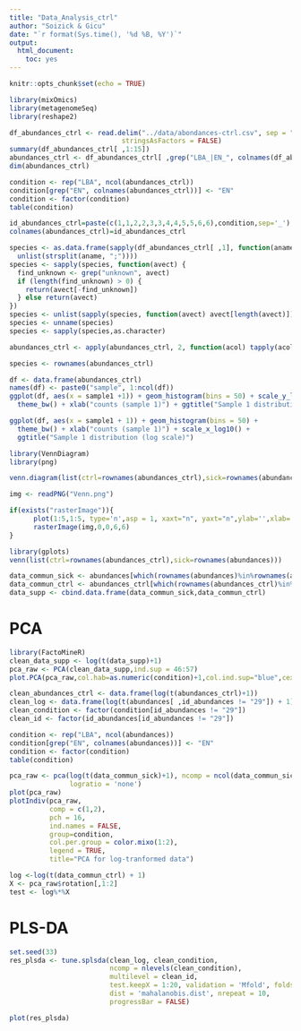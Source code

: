 ```yaml
---
title: "Data_Analysis_ctrl"
author: "Soizick & Gicu"
date: "`r format(Sys.time(), '%d %B, %Y')`"
output:
  html_document:
    toc: yes
---
```


```r
knitr::opts_chunk$set(echo = TRUE)
```

```r
library(mixOmics)
library(metagenomeSeq)
library(reshape2)
```

```r
df_abundances_ctrl <- read.delim("../data/abondances-ctrl.csv", sep = ",", 
                            stringsAsFactors = FALSE)
summary(df_abundances_ctrl[ ,1:15])
abundances_ctrl <- df_abundances_ctrl[ ,grep("LBA_|EN_", colnames(df_abundances_ctrl))]
dim(abundances_ctrl)
```

```r
condition <- rep("LBA", ncol(abundances_ctrl))
condition[grep("EN", colnames(abundances_ctrl))] <- "EN"
condition <- factor(condition)
table(condition)
```
```r
id_abundances_ctrl=paste(c(1,1,2,2,3,3,4,4,5,5,6,6),condition,sep='_')
colnames(abundances_ctrl)=id_abundances_ctrl
```

```r
species <- as.data.frame(sapply(df_abundances_ctrl[ ,1], function(aname) 
  unlist(strsplit(aname, ";"))))
species <- sapply(species, function(avect) {
  find_unknown <- grep("unknown", avect)
  if (length(find_unknown) > 0) {
    return(avect[-find_unknown])
  } else return(avect)
})
species <- unlist(sapply(species, function(avect) avect[length(avect)]))
species <- unname(species)
species <- sapply(species,as.character)
```

```r
abundances_ctrl <- apply(abundances_ctrl, 2, function(acol) tapply(acol, species, sum))
```

```r
species <- rownames(abundances_ctrl)
```

```r
df <- data.frame(abundances_ctrl)
names(df) <- paste0("sample", 1:ncol(df))
ggplot(df, aes(x = sample1 +1)) + geom_histogram(bins = 50) + scale_y_log10() +
  theme_bw() + xlab("counts (sample 1)") + ggtitle("Sample 1 distribution in raw data")
```

```r
ggplot(df, aes(x = sample1 + 1)) + geom_histogram(bins = 50) +
  theme_bw() + xlab("counts (sample 1)") + scale_x_log10() +
  ggtitle("Sample 1 distribution (log scale)")
```

```r
library(VennDiagram)
library(png)
```

```r
venn.diagram(list(ctrl=rownames(abundances_ctrl),sick=rownames(abundances)),"Venn.png",imagetype="png")

img <- readPNG("Venn.png")

if(exists("rasterImage")){
      plot(1:5,1:5, type='n',asp = 1, xaxt="n", yaxt="n",ylab='',xlab='',main="Venn Diagram")
      rasterImage(img,0,0,6,6)
}
```

```r
library(gplots)
venn(list(ctrl=rownames(abundances_ctrl),sick=rownames(abundances)))
```


```r
data_commun_sick <- abundances[which(rownames(abundances)%in%rownames(abundances_ctrl)),]
data_commun_ctrl <- abundances_ctrl[which(rownames(abundances_ctrl)%in%rownames(abundances)),]
data_supp <- cbind.data.frame(data_commun_sick,data_commun_ctrl)
```

# PCA

```r
library(FactoMineR)
clean_data_supp <- log(t(data_supp)+1)
pca_raw <- PCA(clean_data_supp,ind.sup = 46:57)
plot.PCA(pca_raw,col.hab=as.numeric(condition)+1,col.ind.sup="blue",cex=0.7)
```

```r
clean_abundances_ctrl <- data.frame(log(t(abundances_ctrl)+1))
clean_log <- data.frame(log(t(abundances[ ,id_abundances != "29"]) + 1))
clean_condition <- factor(condition[id_abundances != "29"])
clean_id <- factor(id_abundances[id_abundances != "29"])

condition <- rep("LBA", ncol(abundances))
condition[grep("EN", colnames(abundances))] <- "EN"
condition <- factor(condition)
table(condition)
```

```r
pca_raw <- pca(log(t(data_commun_sick)+1), ncomp = ncol(data_commun_sick), 
               logratio = 'none')
plot(pca_raw)
plotIndiv(pca_raw, 
          comp = c(1,2),
          pch = 16, 
          ind.names = FALSE, 
          group=condition,
          col.per.group = color.mixo(1:2),
          legend = TRUE,
          title="PCA for log-tranformed data")
```


```r
log <-log(t(data_commun_ctrl) + 1) 
X <- pca_raw$rotation[,1:2]
test <- log%*%X
```


# PLS-DA

```r
set.seed(33)
res_plsda <- tune.splsda(clean_log, clean_condition, 
                         ncomp = nlevels(clean_condition),
                         multilevel = clean_id,
                         test.keepX = 1:20, validation = 'Mfold', folds = 10, 
                         dist = 'mahalanobis.dist', nrepeat = 10,
                         progressBar = FALSE)

plot(res_plsda)
```






